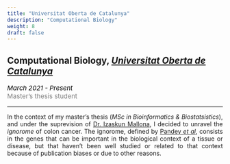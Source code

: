 ```yaml
---
title: "Universitat Oberta de Catalunya"
description: "Computational Biology"
weight: 8
draft: false
---
```


## Computational Biology, <a href="https://estudis.uoc.edu/ca/masters-universitaris/bioinformatica-bioestadistica/" target="_blank"><em>Universitat Oberta de Catalunya</em></a>


<p style='font-size:15px;color:gray'><em style='color:black;'>*March 2021 - Present*</em><br>
Master's thesis student</p>

---

<p style='text-align: justify;'>In the context of my master's thesis (*MSc in Bioinformatics & Biostatsistics*), and under the suprevision of [Dr. Izaskun Mallona](https://imallona.bitbucket.io/), I decided to unravel the *ignorome* of colon cancer. The ignorome, defined by [Pandey *et al*](https://journals.plos.org/plosone/article?id=10.1371/journal.pone.0088889), consists in the genes that can be important in the biological context of a tissue or disease, but that haven't been well studied or related to that context because of publication biases or due to other reasons.</p>

<!--
---

<span style="text-decoration:underline">My contribution to this research was:</span>

<p align='justify'>
* Analysis of the colon adenocarcinoma-related ignorome.
</p>


---

<span style="text-decoration:underline">Master's thesis title:</span>


---

<span style="text-decoration:underline">Related publications:</span>
-->

